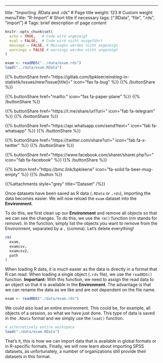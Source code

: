 ---
title: "Importing .RData and .rds"  # Page title
weight: 123  # Custom weight
menuTitle: "R-Import" # Short title if necessary
tags: [".RData", "file", ".rds", "import"]  # Tags: brief description of page content

```r
knitr::opts_chunk$set(
  echo = TRUE,   # Code wird angezeigt
  eval = FALSE,  # Code wird nicht ausgeführt
  message = FALSE, # Messages werden nicht angezeigt
  warnings = FALSE # warnings werden nicht angezeigt
)

exam <- readRDS("../data/exam.rds")   
load("../data/exam.RData")
```

{{% buttonShare href=\"https\:\/\/gitlab.com\/bpkleer\/einstieg-in-statistik\/issues\/new?issue[title]=\" icon=\"fas fa-bug\" %}} {{% /buttonShare %}} 

{{% buttonShare href=\"mailto\:\" icon=\"fas fa-paper-plane\" %}} {{% /buttonShare %}}

{{% buttonShare href=\"https\:\/\/t.me\/share\/url?url=\" icon=\"fab fa-telegram\" %}} {{% /buttonShare %}}

{{% buttonShare href=\"https\:\/\/api.whatsapp.com\/send?text=\" icon=\"fab fa-whatsapp\" %}} {{% /buttonShare %}}

{{% buttonShare href=\"https\:\/\/twitter.com\/share?url=\" icon=\"fab fa-x-twitter\" %}} {{% /buttonShare %}}

{{% buttonShare href=\"https\:\/\/www.facebook.com\/sharer\/sharer.php?u=\" icon=\"fab fa-facebook\" %}} {{% /buttonShare %}}

{{% button href=\"https\:\/\/bmc.link\/bpkleerw\" icon=\"fa-solid fa-beer-mug-empty\" %}} {{% /button %}}

{{%attachments style=\"grey\" title=\"Dataset\" /%}}

Once datasets have been saved as R data (`.RData` or `.rds`), importing the data becomes easier. We will now reload the `exam` dataset into the **Environment**.

To do this, we first clean up our **Environment** and remove all objects so that we can see the changes. To do this, we use the `rm()` function (*rm* stands for *remove*). In the function, simply list the objects you want to remove from the Environment, separated by a `,` (comma). Let's delete everything!

```r
rm(
  exam, 
  examcsv, 
  examcsv2, 
  path
)
```

When loading R data, it is much easier as the data is directly in a format that R can read. 
When loading a single object (`.rds` file), we use the `readRDS()` function. **Important:** With this function, we need to assign the read data to an object so that it is available in the **Environment**. The advantage is that we can rename the data as we like and are not dependent on the file name. 
```r
exam <- readRDS("./data/exam.rds")
```

We could also load an entire environment. This could be, for example, all objects of a session, so what we have just done. This type of data is saved in the `.RData` format and we simply use the `load()` function.

```r
# alternatively entire workspace
load("./data/exam.RData")
```

That's it, this is how we can import data that is available in global formats or in R-specific formats. Finally, we will now learn about importing SPSS datasets, as unfortunately, a number of organizations still provide their datasets in this format. 


